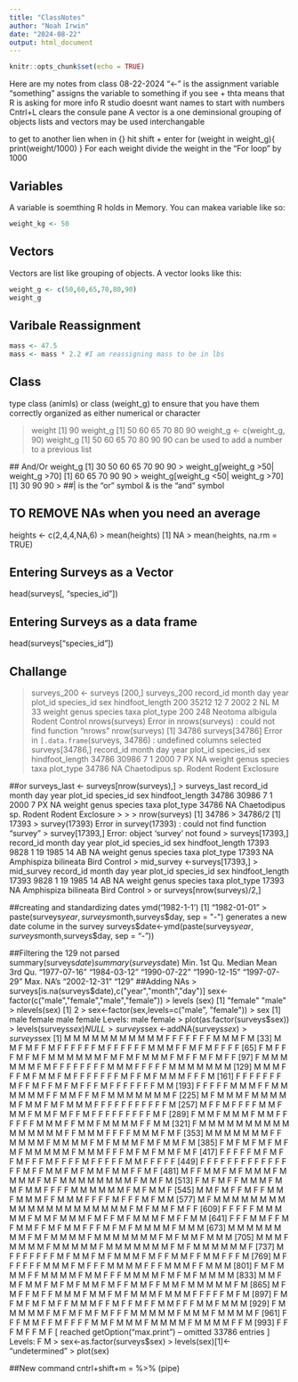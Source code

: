 ```yaml
---
title: "ClassNotes"
author: "Noah Irwin"
date: "2024-08-22"
output: html_document
---
```


```r
knitr::opts_chunk$set(echo = TRUE)
```

Here are my notes from class 08-22-2024
"<-" is the assignment variable
"something" assigns the variable to something
if you see + thta means that R is asking for more info
R studio doesnt want names to start with numbers
Cntrl+L clears the consule pane
A vector is a one deminsional grouping of objects lists and vectors may be used interchangable

to get to another lien when in {} hit shift + enter
for (weight in weight_g){
print(weight/1000)
}
For each weight divide the weight in the "For loop" by 1000

## Variables
A variable is soemthing R holds in Memory. You can makea variable like so:
```r
weight_kg <- 50
```

## Vectors
Vectors are list like grouping of objects. A vector looks like this:
```r
weight_g <- c(50,60,65,70,80,90)
weight_g
```

## Varibale Reassignment
```r
mass <- 47.5
mass <- mass * 2.2 #I am reassigning mass to be in lbs
```

## Class
type class (animls) or class (weight_g) to ensure that you have them correctly organized as either numerical or character

> weight
[1] 90
> weight_g
[1] 50 60 65 70 80 90
> weight_g <- c(weight_g, 90)
> weight_g
[1] 50 60 65 70 80 90 90
 can be used to add a number to a previous list
 
 ## And/Or 
  weight_g
[1] 30 50 60 65 70 90 90
> weight_g[weight_g >50| weight_g >70]
[1] 60 65 70 90 90
> weight_g[weight_g <50| weight_g >70]
[1] 30 90 90
> ##| is the "or" symbol    & is the "and" symbol

## TO REMOVE NAs when you need an average
heights <- c(2,4,4,NA,6)
> mean(heights)
[1] NA
> mean(heights, na.rm = TRUE)

## Entering Surveys as a Vector
head(surveys[, "species_id"])

## Entering Surveys as a data frame
head(surveys["species_id"])

## Challange 
> surveys_200 <- surveys [200,]
> surveys_200
    record_id month day year plot_id species_id sex hindfoot_length
200     35212    12   7 2002       2         NL   M              33
    weight   genus  species   taxa plot_type
200    248 Neotoma albigula Rodent   Control
> nrows(surveys)
Error in nrows(surveys) : could not find function "nrows"
> nrow(surveys)
[1] 34786
> surveys[34786]
Error in `[.data.frame`(surveys, 34786) : undefined columns selected
> surveys[34786,]
      record_id month day year plot_id species_id sex hindfoot_length
34786     30986     7   1 2000       7         PX                  NA
      weight       genus species   taxa        plot_type
34786     NA Chaetodipus     sp. Rodent Rodent Exclosure

##or
surveys_last <- surveys[nrow(surveys),]
> surveys_last
      record_id month day year plot_id species_id sex hindfoot_length
34786     30986     7   1 2000       7         PX                  NA
      weight       genus species   taxa        plot_type
34786     NA Chaetodipus     sp. Rodent Rodent Exclosure
> 
> 
> nrow(surveys)
[1] 34786
> 34786/2
[1] 17393
> survey(17393)
Error in survey(17393) : could not find function "survey"
> survey[17393,]
Error: object 'survey' not found
> surveys[17393,]
      record_id month day year plot_id species_id sex hindfoot_length
17393      9828     1  19 1985      14         AB                  NA
      weight      genus   species taxa plot_type
17393     NA Amphispiza bilineata Bird   Control
> mid_survey <-surveys[17393,]
> mid_survey
      record_id month day year plot_id species_id sex hindfoot_length
17393      9828     1  19 1985      14         AB                  NA
      weight      genus   species taxa plot_type
17393     NA Amphispiza bilineata Bird   Control
> or
surveys[nrow(surveys)/2,]

##creating and standardizing dates
 ymd('1982-1-1')
[1] "1982-01-01"
> paste(surveys$year,surveys$month,surveys$day, sep = "-")
generates a new date colume in the survey
surveys$date<-ymd(paste(surveys$year,surveys$month,surveys$day, sep = "-"))

##Filtering the 129 not parsed
summary(surveys$date)
summary(surveys$date)
        Min.      1st Qu.       Median         Mean      3rd Qu. 
"1977-07-16" "1984-03-12" "1990-07-22" "1990-12-15" "1997-07-29" 
        Max.         NA's 
"2002-12-31"        "129" 
##Adding NAs
> surveys[is.na(surveys$date),c("year","month","day")]
sex<-factor(c("male","female","male","female"))
> levels (sex)
[1] "female" "male"  
> nlevels(sex)
[1] 2
> sex<-factor(sex,levels=c("male", "female"))
> sex
[1] male   female male   female
Levels: male female
> plot(as.factor(surveys$sex))
> levels(surveys$sex)
NULL
> surveys$sex <-addNA(surveys$sex)
> surveys$sex
   [1] M M             M     M M M M   M M M M F F F F F F F M M M F M
  [33] M M F M F F M F F F F F F M F F F F F F M M M F F M F M F F F F
  [65] F M F F F M F M F M M M M M M F M F M F M M M F M F F M F M F F
  [97] F M M M M M M F M F F F F F F F F M M M F F F F F M M M M M M M
 [129] M M M F F F M F M M F M F F F F F F   F M F F M F M M M F F F M
 [161] F F F F F   F F M F F   M F F M F M F F F M F F F F F F F   M M
 [193] F F F F F M M M F F M M M M M M F F M M F F M F M M M M M M M F
 [225] M F M M M F M M M M M F M M F M F M M M F F F F F F F F F F F M
 [257] M F F M F F F F M M F M M F M M F M F F M F F F F F F F F F M F
 [289] F M M F M M M F M M F F F F F F M M M F F M M F M M M M F F M M
 [321] F M M M M M M M M M M M M M M M M F F M M M F F F F M M M F M F
 [353] M M M M M M M F F M M M M F M M M   M F M F M M M F M F M M F M
 [385] F M F M F M F M F M F M M M M M F M M M F F F M F M F M M F M F
 [417] F F F F F M F M F F M F F F M F F F F M F F F F F M M F F F F F
 [449] F F F F F F F F F F F F F F F M F F M M F M F M M F M M F F M F
 [481] M F F M M F M F M M M F M M M M F M F M M M M M M M M F M M F M
 [513] F M F M F F M M M F M M F M M F   F F F M M M M M M F M F M M F
 [545] M M F M F F M F F M M F M M M F F M M M F F F F M F F F M F M M
 [577] M F M M M M M M M M M M M M M M M M M M M M M F M F M M F M F F
 [609] F F F F F M M M M M F M M F M M M F M F F M F M M M F M F F M M
 [641] F F F M M F F M F M M F F M F M M F F F M F M F M M M M F M M M
 [673] M M M M M M M M F M F M M M M F M M M M M M M F M F M M F M M M
 [705] M M M F M M M M F M M M M M F M M M M M M M F M F M M M M M M F
 [737] M F F F F F F F M F M M F M F M M M F M F F M M F F M M F F F M
 [769] M F F F F F F M M M F M   F F F M M M M F F F M M M F F M M   M
 [801] F M F M M M F F M M M M F M M F F F M M M   M F M F M F M M M M
 [833] M M F M F M M F M F M F M M F M F F M M F F M M F M M M M M F M
 [865] M F M F F M F F M M M F M M F M F M M M F M M M F F F F F M F M
 [897] F M F M F M F M F F M M M F F M F F M F F M M F F F M M F M M M
 [929] F M M M M M F M F M F M F M F F F M M M M M F M M M F M M M M F
 [961] F F F M M F F M F F F F M M F M M M F M M M M F M M   M M F F M
 [993] F F F M F F M F
 [ reached getOption("max.print") -- omitted 33786 entries ]
Levels:  F M <NA>
> sex<-as.factor(surveys$sex)
> levels(sex)[1]<- "undetermined"
> plot(sex)

##New command cntrl+shift+m = %>% (pipe)
